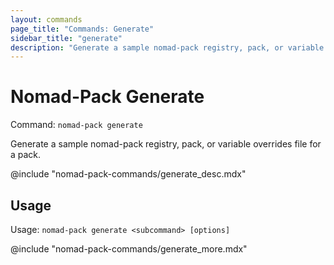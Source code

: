 ```yaml
---
layout: commands
page_title: "Commands: Generate"
sidebar_title: "generate"
description: "Generate a sample nomad-pack registry, pack, or variable overrides file for a pack."
---
```


# Nomad-Pack Generate

Command: `nomad-pack generate`

Generate a sample nomad-pack registry, pack, or variable overrides file for a pack.

@include "nomad-pack-commands/generate_desc.mdx"

## Usage

Usage: `nomad-pack generate <subcommand> [options]`

@include "nomad-pack-commands/generate_more.mdx"
